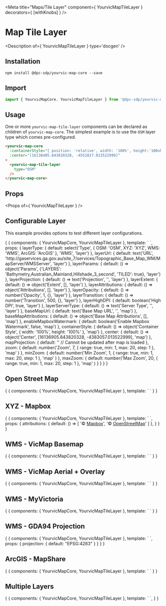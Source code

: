 
<Meta title="Maps/Tile Layer" component={ YourvicMapTileLayer } decorators={ [withKnobs] } />

# Map Tile Layer

<Description of={ YourvicMapTileLayer } type='docgen' />

## Installation

```shell
npm install @dpc-sdp/yourvic-map-core --save
```

## Import

```javascript
import { YourvicMapCore, YourvicMapTileLayer } from '@dpc-sdp/yourvic-map-core'
```

## Usage

One or more ```yourvic-map-tile-layer``` components can be declared as children of ```yourvic-map-core```. The simplest
example is to use the ```OSM``` layer type which comes pre-configured.

```html
<yourvic-map-core
  :containerStyle="{ position: 'relative', width: '100%', height:'100vh' }"
  :center="[16138405.843820328, -4552817.013522999]"
>
  <yourvic-map-tile-layer
    type="OSM"
  />
</yourvic-map-core>
```

## Props

<Props of={ YourvicMapTileLayer } />

## Configurable Layer

This example provides options to test different layer configurations.

<Preview>
  <Story name="Configurable Layer">
    {
      {
        components: { YourvicMapCore, YourvicMapTileLayer },
        template: `<yourvic-map-core
          :containerStyle="containerStyle"
          :baseMapUrl="baseMapUrl"
          :baseMapAttributions="baseMapAttributions"
          :enableMapboxWatermark="enableMapboxWatermark"
          :center="center"
          :projection="mapProjection == '' ? undefined : mapProjection"
          :zoom="zoom"
          :minZoom="minZoom"
          :maxZoom="maxZoom"
          enableZoomControl
          enableAttributionControl
          enableFullScreenControl
          enablePanInteraction
          enableZoomInteraction
          enableRotateInteraction
        >
          <yourvic-map-tile-layer
            :type="layerType"
            :url="layerUrl"
            :params="layerParams"
            :projection="layerProjection == '' ? undefined : layerProjection"
            :extent="layerExtent.length && layerExtent.length > 0 ? layerExtent : undefined"
            :attributions="layerAttributions"
            :opacity="layerOpacity"
            :transition="layerTransition"
            :highDPI="layerHighDPI"
            :serverType="layerServerType == '' ? undefined : layerServerType"
          />
        </yourvic-map-core>`,
        props: {
          layerType: {
            default: select('Type', { OSM: 'OSM', XYZ: 'XYZ', WMS: 'WMS', ArcGIS: 'ArcGIS' }, 'WMS', 'layer')
          },
          layerUrl: {
            default: text('URL', 'http://gaservices.ga.gov.au/site_7/services/Topographic_Base_Map_WM/MapServer/WMSServer', 'layer')
          },
          layerParams: {
            default: () => object('Params', {'LAYERS': 'Bathymetry,Australian_Mainland,Hillshade_3_second', 'TILED': true}, 'layer')
          },
          layerProjection: {
            default: () => text('Projection', '', 'layer')
          },
          layerExtent: {
            default: () => object('Extent', [], 'layer')
          },
          layerAttributions: {
            default: () => object('Attributions', [], 'layer')
          },
          layerOpacity: {
            default: () => number('Opacity', 1, {}, 'layer')
          },
          layerTransition: {
            default: () => number('Transition', 500, {}, 'layer')
          },
          layerHighDPI: {
            default: boolean('High DPI', true, 'layer')
          },
          layerServerType: {
            default: () => text('Server Type', '', 'layer')
          },
          baseMapUrl: {
            default: text('Base Map URL', '', 'map')
          },
          baseMapAttributions: {
            default: () => object('Base Map Attributions', [], 'map')
          },
          enableMapboxWatermark: {
            default: boolean('Enable Mapbox Watermark', false, 'map')
          },
          containerStyle: {
            default: () => object('Container Style', { width: '100%', height: '100%' }, 'map')
          },
          center: {
            default: () => object('Center', [16136905.843820328, -4383057.013522999], 'map')
          },
          mapProjection: {
            default: '' // Cannot be updated after map is loaded
          },
          zoom: {
            default: number('Zoom', 7,
              {
                range: true,
                min: 1,
                max: 20,
                step: 1
              },
              'map'
            )
          },
          minZoom: {
            default: number('Min Zoom', 1,
              {
                range: true,
                min: 1,
                max: 20,
                step: 1
              },
              'map'
            )
          },
          maxZoom: {
            default: number('Max Zoom', 20,
              {
                range: true,
                min: 1,
                max: 20,
                step: 1
              },
              'map'
            )
          }
        }
      }
    }
  </Story>
</Preview>

## Open Street Map

<Preview>
  <Story name="Open Street Map">
    {
      {
        components: { YourvicMapCore, YourvicMapTileLayer },
        template: `
          <yourvic-map-core
            :containerStyle="{ position: 'relative', width: '100%', height:'100vh' }"
            :center="[16138405.843820328, -4552817.013522999]"
          >
            <yourvic-map-tile-layer
              type="OSM"
            />
          </yourvic-map-core>
        `
      }
    }
  </Story>
</Preview>

## XYZ - Mapbox

<Preview>
  <Story name="XYZ - Mapbox">
    {
      {
        components: { YourvicMapCore, YourvicMapTileLayer },
        template: `
          <yourvic-map-core
            :containerStyle="{ position: 'relative', width: '100%', height:'100vh' }"
            :center="[16138405.843820328, -4552817.013522999]"
            enableMapboxWatermark
          >
            <yourvic-map-tile-layer
              type="XYZ"
              url="https://api.mapbox.com/styles/v1/myvictoira/cjio5h4do0g412smmef4qpsq5/tiles/256/{z}/{x}/{y}?access_token=pk.eyJ1IjoibXl2aWN0b2lyYSIsImEiOiJjamlvMDgxbnIwNGwwM2t0OWh3ZDJhMGo5In0.w_xKPPd39cwrS1F4_yy39g"
              :attributions="attributions"
            />
          </yourvic-map-core>
        `,
        props: {
          attributions: {
            default: () => [
              '© <a href="https://www.mapbox.com/about/maps/">Mapbox</a>',
              '© <a href="http://www.openstreetmap.org/copyright">OpenStreetMap</a>'
            ]
          },
        }
      }
    }
  </Story>
</Preview>

## WMS - VicMap Basemap

<Preview>
  <Story name="WMS - VicMap Basemap">
    {
      {
        components: { YourvicMapCore, YourvicMapTileLayer },
        template: `
          <yourvic-map-core
            :containerStyle="{ position: 'relative', width: '100%', height:'100vh' }"
            :center="[16138405.843820328, -4552817.013522999]"
          >
            <yourvic-map-tile-layer
              type="WMS"
              url="https://base.maps.vic.gov.au/service"
              :params="{'LAYERS': 'CARTO_WM', 'TILED': true}"
              :tileSize="[512, 512]"
              :highDPI="false"
            />
          </yourvic-map-core>
        `
      }
    }
  </Story>
</Preview>

## WMS - VicMap Aerial + Overlay

<Preview>
  <Story name="WMS - VicMap Aerial + Overlay">
    {
      {
        components: { YourvicMapCore, YourvicMapTileLayer },
        template: `
          <yourvic-map-core
            :containerStyle="{ position: 'relative', width: '100%', height:'100vh' }"
            :center="[16138405.843820328, -4552817.013522999]"
          >
            <yourvic-map-tile-layer
              type="WMS"
              url="https://base.maps.vic.gov.au/service"
              :params="{'LAYERS': 'AERIAL_WM,CARTO_OVERLAY_WM', 'TILED': true}"
              :tileSize="[512, 512]"
              :highDPI="false"
            />
          </yourvic-map-core>
        `
      }
    }
  </Story>
</Preview>

## WMS - MyVictoria

<Preview>
  <Story name="WMS - MyVictoria">
    {
      {
        components: { YourvicMapCore, YourvicMapTileLayer },
        template: `
          <yourvic-map-core
            :containerStyle="{ position: 'relative', width: '100%', height:'100vh' }"
            :center="[16138405.843820328, -4552817.013522999]"
          >
            <yourvic-map-tile-layer
              type="WMS"
              url="https://gis-app-cdn.prod.myvictoria.vic.gov.au/geoserver/myvic/wms"
              :params="{'LAYERS': 'myvic:lga', 'TILED': true}"
              serverType="geoserver"
            />
          </yourvic-map-core>
        `
      }
    }
  </Story>
</Preview>

## WMS - GDA94 Projection

<Preview>
  <Story name="WMS - GDA94 Projection">
    {
      {
        components: { YourvicMapCore, YourvicMapTileLayer },
        template: `
          <yourvic-map-core
            :containerStyle="{ position: 'relative', width: '100%', height:'100vh' }"
            :center="[144, -37]"
            :zoom="3"
            :projection="projection"
          >
            <yourvic-map-tile-layer
              type="WMS"
              url="http://services.ga.gov.au/gis/services/Bathymetry_Topography/MapServer/WMSServer"
              :params="{'LAYERS': 'Australian_Bathymetry_and_Topography'}"
              :projection="projection"
            />
          </yourvic-map-core>
        `,
        props: {
          projection: {
            default: "EPSG:4283"
          }
        }
      }
    }
  </Story>
</Preview>

## ArcGIS - MapShare

<Preview>
  <Story name="ArcGIS - MapShare">
    {
      {
        components: { YourvicMapCore, YourvicMapTileLayer },
        template: `
          <yourvic-map-core
            :containerStyle="{ position: 'relative', width: '100%', height:'100vh' }"
            :center="[16138405.843820328, -4552817.013522999]"
          >
            <yourvic-map-tile-layer
              type="ArcGIS"
              url="https://gis.mapshare.vic.gov.au/arcgis/rest/services/mapshare/PublicLandAndPark/MapServer"
            />
          </yourvic-map-core>
        `
      }
    }
  </Story>
</Preview>

## Multiple Layers

<Preview>
  <Story name="Multiple Layers">
    {
      {
        components: { YourvicMapCore, YourvicMapTileLayer },
        template: `
          <yourvic-map-core
            :containerStyle="{ position: 'relative', width: '100%', height:'100vh' }"
            :center="[16138405.843820328, -4552817.013522999]"
          >
            <yourvic-map-tile-layer
              type="XYZ"
              url="http://a.tile.stamen.com/toner/{z}/{x}/{y}.png"
              :zIndex="1"
            />
            <yourvic-map-tile-layer
              type="ArcGIS"
              url="https://gis.mapshare.vic.gov.au/arcgis/rest/services/mapshare/PublicLandAndPark/MapServer"
              :opacity="0.7"
              :zIndex="2"
            />
          </yourvic-map-core>
        `,
      }
    }
  </Story>
</Preview>
